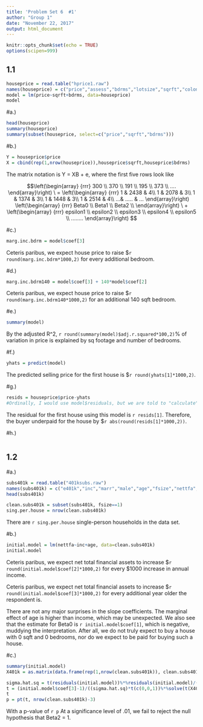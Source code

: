 ```yaml
---
title: 'Problem Set 6  #1'
author: "Group 1"
date: "November 22, 2017"
output: html_document
---
```


```r
knitr::opts_chunk$set(echo = TRUE)
options(scipen=999)
```

## 1.1
```r
houseprice = read.table("hprice1.raw")
names(houseprice) = c("price","assess","bdrms","lotsize","sqrft","colonial","lprice","lassess","llotsize","lsqrft")
model = lm(price~sqrft+bdrms, data=houseprice)
model
```


#a.)
```r
head(houseprice)
summary(houseprice)
summary(subset(houseprice, select=c("price","sqrft","bdrms")))
```


#b.)
```r
Y = houseprice$price
X = cbind(rep(1,nrow(houseprice)),houseprice$sqrft,houseprice$bdrms)
```


The matrix notation is Y = XB + e, where the first five rows look like

$$\left(\begin{array}
{rrr}
300 \\
370 \\
191 \\
195 \\
373 \\
....
\end{array}\right)
\ = \left(\begin{array}
{rrr}
1 & 2438 &  4\\
1 & 2078 &  3\\
1 & 1374 &  3\\
1 & 1448 &  3\\
1 & 2514 &  4\\
...& ..... & ...
\end{array}\right)
\left(\begin{array}
{rrr}
Beta0 \\
Beta1 \\
Beta2 \\
\end{array}\right)
\ + \left(\begin{array}
{rrr}
epsilon1 \\
epsilon2 \\
epsilon3 \\
epsilon4 \\
epsilon5 \\
........
\end{array}\right)
$$

#c.)
```r
marg.inc.bdrm = model$coef[3]
```
Ceteris paribus, we expect house price to raise $`r round(marg.inc.bdrm*1000,2)` for every additional bedroom.


#d.)
```r
marg.inc.bdrm140 = model$coef[3] + 140*model$coef[2]
```
Ceteris paribus, we expect house price to raise $`r round(marg.inc.bdrm140*1000,2)` for an additional 140 sqft bedroom.


#e.)
```r
summary(model)
```
By the adjusted R^2, `r round(summary(model)$adj.r.squared*100,2)`% of variation in price is explained by sq footage and number of bedrooms.


#f.)
```r
yhats = predict(model)
```
The predicted selling price for the first house is $`r round(yhats[1]*1000,2)`.


#g.)
```r
resids = houseprice$price-yhats
#Ordinally, I would use model$residuals, but we are told to "calculate" it.
```
The residual for the first house using this model is `r resids[1]`. Therefore, the buyer underpaid for the house by $`r abs(round(resids[1]*1000,2))`.


#h.)
```r
```



## 1.2
#a.)
```r
subs401k = read.table("401ksubs.raw")
names(subs401k) = c("e401k","inc","marr","male","age","fsize","nettfa","p401k","pira","incsq","agesq")
head(subs401k)
```


```r
clean.subs401k = subset(subs401k, fsize==1)
sing.per.house = nrow(clean.subs401k)
```
There are `r sing.per.house` single-person households in the data set.


#b.)
```r
initial.model = lm(nettfa~inc+age, data=clean.subs401k)
initial.model
```
Ceteris paribus, we expect net total financial assets to increase \$`r round(initial.model$coef[2]*1000,2)` for every $1000 increase in annual income.

Ceteris paribus, we expect net total financial assets to increase \$`r round(initial.model$coef[3]*1000,2)` for every additional year older the respondent is.

There are not any major surprises in the slope coefficients. The marginal effect of age is higher than income, which may be unexpected. We also see that the estimate for Beta0 is `r initial.model$coef[1]`, which is negative, muddying the interpretation. After all, we do not truly expect to buy a house with 0 sqft and 0 bedrooms, nor do we expect to be paid for buying such a house.


#c.)
```r
summary(initial.model)
X401k = as.matrix(data.frame(rep(1,nrow(clean.subs401k)), clean.subs401k$inc, clean.subs401k$age))

sigma.hat.sq = t(residuals(initial.model))%*%residuals(initial.model)/(nrow(clean.subs401k)-3)
t = (initial.model$coef[3]-1)/((sigma.hat.sq)*t(c(0,0,1))%*%solve(t(X401k)%*%X401k)%*%c(0,0,1))^.5
t
p = pt(t, nrow(clean.subs401k)-3)
```

With a p-value of `r p` At a significance level of .01, we fail to reject the null hypothesis that Beta2 = 1.


